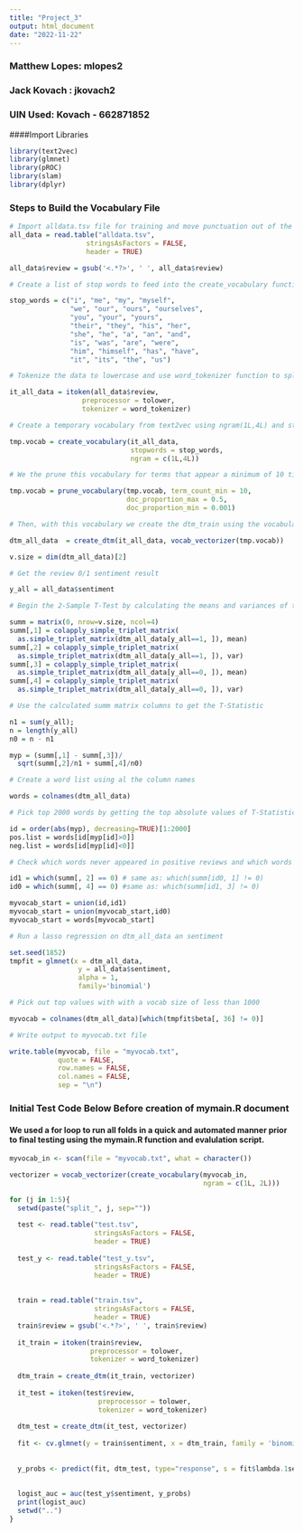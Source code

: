```yaml
---
title: "Project_3"
output: html_document
date: "2022-11-22"
---
```


### Matthew Lopes: mlopes2
### Jack Kovach : jkovach2
### UIN Used: Kovach - 662871852

####Import Libraries

```r
library(text2vec)
library(glmnet)
library(pROC)
library(slam)
library(dplyr)
```
### Steps to Build the Vocabulary File

```r

# Import alldata.tsv file for training and move punctuation out of the review columns
all_data = read.table("alldata.tsv",
                   stringsAsFactors = FALSE,
                   header = TRUE)

all_data$review = gsub('<.*?>', ' ', all_data$review)

# Create a list of stop words to feed into the create_vocabulary function of text2vec library

stop_words = c("i", "me", "my", "myself", 
               "we", "our", "ours", "ourselves", 
               "you", "your", "yours", 
               "their", "they", "his", "her", 
               "she", "he", "a", "an", "and",
               "is", "was", "are", "were", 
               "him", "himself", "has", "have", 
               "it", "its", "the", "us")

# Tokenize the data to lowercase and use word_tokenizer function to split the review column into tokens

it_all_data = itoken(all_data$review,
                  preprocessor = tolower, 
                  tokenizer = word_tokenizer)

# Create a temporary vocabulary from text2vec using ngram(1L,4L) and stop words

tmp.vocab = create_vocabulary(it_all_data, 
                              stopwords = stop_words, 
                              ngram = c(1L,4L))

# We the prune this vocabulary for terms that appear a minimum of 10 times and have a proportion of occurrences between 0.001 and 0.5 for all of the tokenized reviews from alldata.tsv

tmp.vocab = prune_vocabulary(tmp.vocab, term_count_min = 10,
                             doc_proportion_max = 0.5,
                             doc_proportion_min = 0.001)

# Then, with this vocabulary we create the dtm_train using the vocabulary as the vocab_vectorizer.

dtm_all_data  = create_dtm(it_all_data, vocab_vectorizer(tmp.vocab))

v.size = dim(dtm_all_data)[2]

# Get the review 0/1 sentiment result

y_all = all_data$sentiment

# Begin the 2-Sample T-Test by calculating the means and variances of the entries where the review value is equal to 1 and separately for the entries where the review value is equal to 0 using R slam package

summ = matrix(0, nrow=v.size, ncol=4)
summ[,1] = colapply_simple_triplet_matrix(
  as.simple_triplet_matrix(dtm_all_data[y_all==1, ]), mean)
summ[,2] = colapply_simple_triplet_matrix(
  as.simple_triplet_matrix(dtm_all_data[y_all==1, ]), var)
summ[,3] = colapply_simple_triplet_matrix(
  as.simple_triplet_matrix(dtm_all_data[y_all==0, ]), mean)
summ[,4] = colapply_simple_triplet_matrix(
  as.simple_triplet_matrix(dtm_all_data[y_all==0, ]), var)

# Use the calculated summ matrix columns to get the T-Statistic

n1 = sum(y_all); 
n = length(y_all)
n0 = n - n1

myp = (summ[,1] - summ[,3])/
  sqrt(summ[,2]/n1 + summ[,4]/n0)

# Create a word list using al the column names

words = colnames(dtm_all_data)

# Pick top 2000 words by getting the top absolute values of T-Statistics collected for the most influential words. Pick the positive words and negative words among those reviews

id = order(abs(myp), decreasing=TRUE)[1:2000]
pos.list = words[id[myp[id]>0]]
neg.list = words[id[myp[id]<0]]

# Check which words never appeared in positive reviews and which words never appeared in negative reviews and created a union from our list of words for these reviews

id1 = which(summ[, 2] == 0) # same as: which(summ[id0, 1] != 0)
id0 = which(summ[, 4] == 0) #same as: which(summ[id1, 3] != 0)

myvocab_start = union(id,id1)
myvocab_start = union(myvocab_start,id0)
myvocab_start = words[myvocab_start]

# Run a lasso regression on dtm_all_data an sentiment

set.seed(1852) 
tmpfit = glmnet(x = dtm_all_data,
                 y = all_data$sentiment,
                 alpha = 1,
                 family='binomial')

# Pick out top values with with a vocab size of less than 1000

myvocab = colnames(dtm_all_data)[which(tmpfit$beta[, 36] != 0)]

# Write output to myvocab.txt file

write.table(myvocab, file = "myvocab.txt",
            quote = FALSE,
            row.names = FALSE,
            col.names = FALSE,
            sep = "\n")

```
### Initial Test Code Below Before creation of mymain.R document
#### We used a for loop to run all folds in a quick and automated manner prior to final testing using the mymain.R function and evalulation script.

```r
myvocab_in <- scan(file = "myvocab.txt", what = character())

vectorizer = vocab_vectorizer(create_vocabulary(myvocab_in,
                                                ngram = c(1L, 2L)))

for (j in 1:5){
  setwd(paste("split_", j, sep=""))
  
  test <- read.table("test.tsv",
                     stringsAsFactors = FALSE,
                     header = TRUE)
  
  test_y <- read.table("test_y.tsv",
                     stringsAsFactors = FALSE,
                     header = TRUE)
  
  
  train = read.table("train.tsv",
                     stringsAsFactors = FALSE,
                     header = TRUE)
  train$review = gsub('<.*?>', ' ', train$review)
  
  it_train = itoken(train$review,
                    preprocessor = tolower, 
                    tokenizer = word_tokenizer)
  
  dtm_train = create_dtm(it_train, vectorizer)
  
  it_test = itoken(test$review,
                      preprocessor = tolower,
                      tokenizer = word_tokenizer)
  
  dtm_test = create_dtm(it_test, vectorizer)
  
  fit <- cv.glmnet(y = train$sentiment, x = dtm_train, family = 'binomial', alpha = 0)
  
  
  y_probs <- predict(fit, dtm_test, type="response", s = fit$lambda.1se)
  
  
  logist_auc = auc(test_y$sentiment, y_probs)
  print(logist_auc)
  setwd("..")
}

```